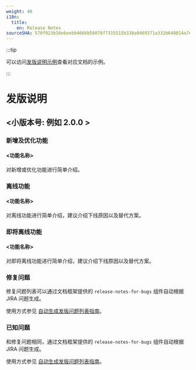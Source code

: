 ```yaml
---
weight: 40
i18n:
  title:
    en: Release Notes
sourceSHA: 570f023b16e6eebb4666b56076f7315515b338a0469371a332b648014a7ed11a
---
```


:::tip

可以访问[发版说明示例](https://product-doc-guide.alauda.cn/template/release_notes/example.html)查看对应文档的示例。

:::

# 发版说明

## \<小版本号: 例如 2.0.0 \>

### 新增及优化功能

#### \<功能名称\>
对新增或优化功能进行简单介绍。

### 离线功能

#### \<功能名称\>
对离线功能进行简单介绍，建议介绍下线原因以及替代方案。

### 即将离线功能

#### \<功能名称\>
对即将离线功能进行简单介绍，建议介绍下线原因以及替代方案。

### 修复问题

修复问题列表可以通过文档框架提供的 `release-notes-for-bugs` 组件自动根据 JIRA 问题生成。

使用方式参见 [自动生成发版问题列表指南](https://product-doc-guide.alauda.cn/guide/auto_gen_releasenotes.html)。

### 已知问题

和修复问题相同，通过文档框架提供的 `release-notes-for-bugs` 组件自动根据 JIRA 问题生成。

使用方式参见 [自动生成发版问题列表指南](https://product-doc-guide.alauda.cn/guide/auto_gen_releasenotes.html)。
